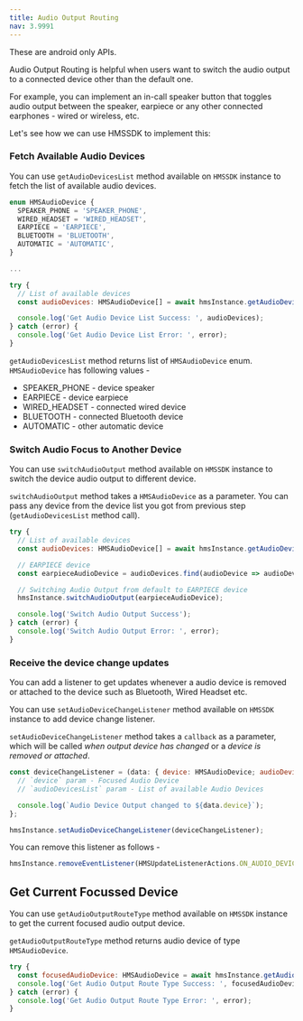 ```yaml
---
title: Audio Output Routing
nav: 3.9991
---
```


These are android only APIs.

Audio Output Routing is helpful when users want to switch the audio output to a connected device other than the default one.

For example, you can implement an in-call speaker button that toggles audio output between the speaker, earpiece or any other connected earphones - wired or wireless, etc.

Let's see how we can use HMSSDK to implement this:

<div className="steps-container">

### Fetch Available Audio Devices

You can use `getAudioDevicesList` method available on `HMSSDK` instance to fetch the list of available audio devices.

```js
enum HMSAudioDevice {
  SPEAKER_PHONE = 'SPEAKER_PHONE',
  WIRED_HEADSET = 'WIRED_HEADSET',
  EARPIECE = 'EARPIECE',
  BLUETOOTH = 'BLUETOOTH',
  AUTOMATIC = 'AUTOMATIC',
}

...

try {
  // List of available devices
  const audioDevices: HMSAudioDevice[] = await hmsInstance.getAudioDevicesList();

  console.log('Get Audio Device List Success: ', audioDevices);
} catch (error) {
  console.log('Get Audio Device List Error: ', error);
}
```

`getAudioDevicesList` method returns list of `HMSAudioDevice` enum. `HMSAudioDevice` has following values -

- SPEAKER_PHONE - device speaker
- EARPIECE - device earpiece
- WIRED_HEADSET - connected wired device
- BLUETOOTH - connected Bluetooth device
- AUTOMATIC - other automatic device



### Switch Audio Focus to Another Device

You can use `switchAudioOutput` method available on `HMSSDK` instance to switch the device audio output to different device.

`switchAudioOutput` method takes a `HMSAudioDevice` as a parameter. You can pass any device from the device list you got from previous step (`getAudioDevicesList` method call).

```js
try {
  // List of available devices
  const audioDevices: HMSAudioDevice[] = await hmsInstance.getAudioDevicesList();

  // EARPIECE device
  const earpieceAudioDevice = audioDevices.find(audioDevice => audioDevice === HMSAudioDevice.EARPIECE);

  // Switching Audio Output from default to EARPIECE device
  hmsInstance.switchAudioOutput(earpieceAudioDevice);

  console.log('Switch Audio Output Success');
} catch (error) {
  console.log('Switch Audio Output Error: ', error);
}
```


### Receive the device change updates

You can add a listener to get updates whenever a audio device is removed or attached to the device such as Bluetooth, Wired Headset etc.

You can use `setAudioDeviceChangeListener` method available on `HMSSDK` instance to add device change listener.

`setAudioDeviceChangeListener` method takes a `callback` as a parameter, which will be called _when output device has changed_ or a _device is removed or attached_.

```js
const deviceChangeListener = (data: { device: HMSAudioDevice; audioDevicesList: HMSAudioDevice[] }) => {
  // `device` param - Focused Audio Device
  // `audioDevicesList` param - List of available Audio Devices

  console.log(`Audio Device Output changed to ${data.device}`);
};

hmsInstance.setAudioDeviceChangeListener(deviceChangeListener);
```

You can remove this listener as follows -

```js
hmsInstance.removeEventListener(HMSUpdateListenerActions.ON_AUDIO_DEVICE_CHANGED);
```

</div>



## Get Current Focussed Device

You can use `getAudioOutputRouteType` method available on `HMSSDK` instance to get the current focused audio output device.

`getAudioOutputRouteType` method returns audio device of type `HMSAudioDevice`.

```js
try {
  const focusedAudioDevice: HMSAudioDevice = await hmsInstance.getAudioOutputRouteType();
  console.log('Get Audio Output Route Type Success: ', focusedAudioDevice);
} catch (error) {
  console.log('Get Audio Output Route Type Error: ', error);
}
```
